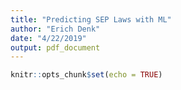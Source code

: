 ```yaml
---
title: "Predicting SEP Laws with ML"
author: "Erich Denk"
date: "4/22/2019"
output: pdf_document
---
```


```r
knitr::opts_chunk$set(echo = TRUE)
```

